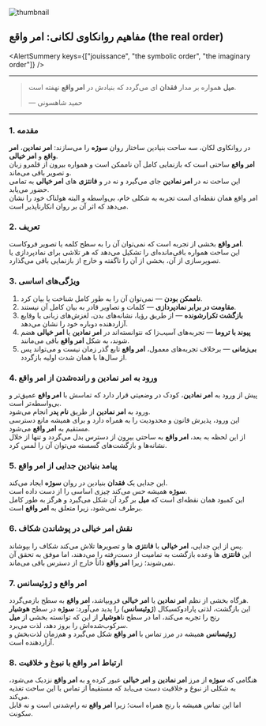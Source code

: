 
<section className="container flex max-w-screen-lg flex-col items-center mx-auto">

<Image
  src={thumbnail}
  alt="thumbnail"
  className="mt-4 w-full rounded-2xl object-cover border border-gray-800"
/>

<div className="prose dark:prose-invert max-w-full mx-auto w-full text-justify mt-6">

## مفاهیم روانکاوی لکانی: امر واقع (the real order)

<AlertSummery
  keys={["jouissance", "the symbolic order", "the imaginary order"]}
/>

---

> **میل** همواره بر مدار **فقدان** ای می‌گردد که بنیادش در **امر واقع** نهفته است.
>
> — حمید شاهسونی

---

### 1. مقدمه

در روانکاوی لکان، سه ساحت بنیادین ساختار روان **سوژه** را می‌سازند: **امر نمادین**، **امر واقع** و **امر خیالی**.  
**امر واقع** ساحتی است که بازنمایی کامل آن ناممکن است و همواره بیرون از قلمرو زبان و تصویر باقی می‌ماند.  
این ساحت نه در **امر نمادین** جای می‌گیرد و نه در و **فانتزی‌** های **امر خیالی** به تمامی حضور می‌یابد.  
امر واقع همان نقطه‌ای است تجربه به شکلی خام، بی‌واسطه و البته هولناک خود را نشان می‌دهد که اثر آن بر روان انکارناپذیر است.

### 2. تعریف

**امر واقع** بخشی از تجربه است که نمی‌توان آن را به سطح کلمه یا تصویر فروکاست.  
این ساحت همواره باقی‌مانده‌ای را تشکیل می‌دهد که هر تلاشی برای نمادپردازی یا تصویرسازی از آن، بخشی از آن را ناگفته و خارج از بازنمایی باقی می‌گذارد.

### 3. ویژگی‌های اساسی

1. **ناممکن بودن** — نمی‌توان آن را به طور کامل شناخت یا بیان کرد.
2. **مقاومت در برابر نمادپردازی** — کلمات و تصاویر قادر به بیان کامل آن نیستند.
3. **بازگشت تکرارشونده** — از طریق رؤیا، نشانه‌های بدن، لغزش‌های زبانی یا وقایع آزاردهنده دوباره خود را نشان می‌دهد.
4. **پیوند با تروما** — تجربه‌های آسیب‌زا که نتوانسته‌اند در **امر نمادین** یا **امر خیالی** هضم شوند، به شکل **امر واقع** باقی می‌مانند.
5. **بی‌زمانی** — برخلاف تجربه‌های معمول، **امر واقع** تابع گذر زمان نیست و می‌تواند پس از سال‌ها با همان شدت اولیه بازگردد.

### 4. ورود به **امر نمادین** و رانده‌شدن از **امر واقع**

پیش از ورود به **امر نمادین**، کودک در وضعیتی قرار دارد که تماسش با **امر واقع** عمیق‌تر و بی‌واسطه‌تر است.  
ورود به **امر نمادین** از طریق **نام پدر** انجام می‌شود.  
این ورود، پذیرش قانون و محدودیت را به همراه دارد و برای همیشه مانع دسترسی مستقیم به **امر واقع** می‌شود.  
از این لحظه به بعد، **امر واقع** به ساحتی بیرون از دسترس بدل می‌گردد و تنها از خلال نشانه‌ها و بازگشت‌های گسسته می‌توان آن را لمس کرد.

### 5. پیامد بنیادین جدایی از **امر واقع**

این جدایی یک **فقدان** بنیادین در روان **سوژه** ایجاد می‌کند.  
**سوژه** همیشه حس می‌کند چیزی اساسی را از دست داده است.  
این کمبود همان نقطه‌ای است که **میل** بر گرد آن شکل می‌گیرد و هرگز به طور کامل برطرف نمی‌شود، زیرا متعلق به **امر واقع** است.

### 6. نقش **امر خیالی** در پوشاندن شکاف

پس از این جدایی، **امر خیالی** با **فانتزی** ها و تصویرها تلاش می‌کند شکاف را بپوشاند.  
این **فانتزی** ها وعده بازگشت به تمامیت از دست‌رفته را می‌دهند، اما موفق به تحقق آن نمی‌شوند؛ زیرا **امر واقع** ذاتاً خارج از دسترس باقی می‌ماند.

### 7. **امر واقع** و **ژوئیسانس**

هرگاه بخشی از نظم **امر نمادین** یا **امر خیالی** فروبپاشد، **امر واقع** به سطح بازمی‌گردد.  
این بازگشت، لذتی پارادوکسیکال (**ژوئیسانس**) را پدید می‌آورد: **سوژه** در سطح **هوشیار** رنج را تجربه می‌کند، اما در سطح نا**هوشیار** از این که توانسته بخشی از **میل** سرکوب‌شده‌اش را بروز دهد، لذت می‌برد.  
**ژوئیسانس** همیشه در مرز تماس با **امر واقع** شکل می‌گیرد و هم‌زمان لذت‌بخش و آزاردهنده است.

### 8. ارتباط **امر واقع** با نبوغ و خلاقیت

هنگامی که **سوژه** از مرز **امر نمادین** و **امر خیالی** عبور کرده و به **امر واقع** نزدیک می‌شود، به شکلی از نبوغ و خلاقیت دست می‌یابد که مستقیماً از تماس با این ساحت تغذیه می‌کند.  
اما این تماس همیشه با رنج همراه است؛ زیرا **امر واقع** نه رام‌شدنی است و نه قابل سکونت.

</div>
</section>
